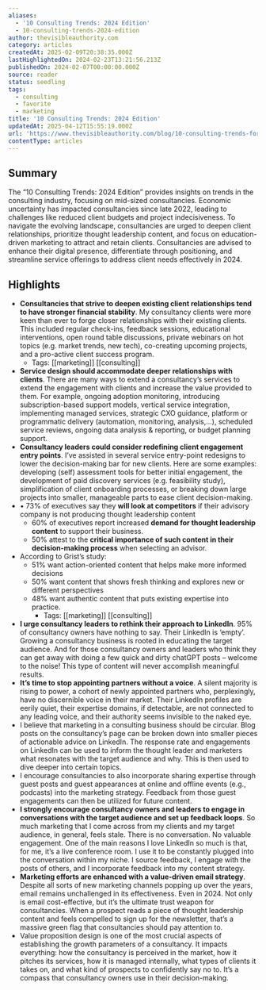 ```yaml
---
aliases:
  - '10 Consulting Trends: 2024 Edition'
  - 10-consulting-trends-2024-edition
author: thevisibleauthority.com
category: articles
createdAt: 2025-02-09T20:38:35.000Z
lastHighlightedOn: 2024-02-23T13:21:56.213Z
publishedOn: 2024-02-07T00:00:00.000Z
source: reader
status: seedling
tags:
  - consulting
  - favorite
  - marketing
title: '10 Consulting Trends: 2024 Edition'
updatedAt: 2025-04-12T15:55:19.000Z
url: 'https://www.thevisibleauthority.com/blog/10-consulting-trends-for-2024'
contentType: articles
---
```

## Summary

The “10 Consulting Trends: 2024 Edition” provides insights on trends in the consulting industry, focusing on mid-sized consultancies. Economic uncertainty has impacted consultancies since late 2022, leading to challenges like reduced client budgets and project indecisiveness. To navigate the evolving landscape, consultancies are urged to deepen client relationships, prioritize thought leadership content, and focus on education-driven marketing to attract and retain clients. Consultancies are advised to enhance their digital presence, differentiate through positioning, and streamline service offerings to address client needs effectively in 2024.

## Highlights

- **Consultancies that strive to deepen existing client relationships tend to have stronger financial stability**. My consultancy clients were more keen than ever to forge closer relationships with their existing clients. This included regular check-ins, feedback sessions, educational interventions, open round table discussions, private webinars on hot topics (e.g. market trends, new tech), co-creating upcoming projects, and a pro-active client success program.
    - Tags: [[marketing]] [[consulting]]
- **Service design should accommodate deeper relationships with clients**. There are many ways to extend a consultancy’s services to extend the engagement with clients and increase the value provided to them. For example, ongoing adoption monitoring, introducing subscription-based support models, vertical service integration, implementing managed services, strategic CXO guidance, platform or programmatic delivery (automation, monitoring, analysis,…), scheduled service reviews, ongoing data analysis & reporting, or budget planning support.
- **Consultancy leaders could consider redefining client engagement entry points**. I’ve assisted in several service entry-point redesigns to lower the decision-making bar for new clients. Here are some examples: developing (self) assessment tools for better initial engagement, the development of paid discovery services (e.g. feasibility study), simplification of client onboarding processes, or breaking down large projects into smaller, manageable parts to ease client decision-making.
- • 73% of executives say they **will look at competitors** if their advisory company is not producing thought leadership content
  - 60% of executives report increased **demand for thought leadership content** to support their business.
  - 50% attest to the **critical importance of such content in their decision-making process** when selecting an advisor.
- According to Grist’s study:
  - 51% want action-oriented content that helps make more informed decisions
  - 50% want content that shows fresh thinking and explores new or different perspectives
  - 48% want authentic content that puts existing expertise into practice.
    - Tags: [[marketing]] [[consulting]]
- **I urge consultancy leaders to rethink their approach to LinkedIn**. 95% of consultancy owners have nothing to say. Their LinkedIn is ‘empty’. Growing a consultancy business is rooted in educating the target audience. And for those consultancy owners and leaders who think they can get away with doing a few quick and dirty chatGPT posts – welcome to the noise! This type of content will never accomplish meaningful results.
- **It’s time to stop appointing partners without a voice**. A silent majority is rising to power, a cohort of newly appointed partners who, perplexingly, have no discernible voice in their market. Their LinkedIn profiles are eerily quiet, their expertise domains, if detectable, are not connected to any leading voice, and their authority seems invisible to the naked eye.
- I believe that marketing in a consulting business should be circular. Blog posts on the consultancy’s page can be broken down into smaller pieces of actionable advice on LinkedIn. The response rate and engagements on LinkedIn can be used to inform the thought leader and marketers what resonates with the target audience and why. This is then used to dive deeper into certain topics.
- I encourage consultancies to also incorporate sharing expertise through guest posts and guest appearances at online and offline events (e.g., podcasts) into the marketing strategy. Feedback from those guest engagements can then be utilized for future content.
- **I strongly encourage consultancy owners and leaders to engage in conversations with the target audience and set up feedback loops**. So much marketing that I come across from my clients and my target audience, in general, feels stale. There is no conversation. No valuable engagement. One of the main reasons I love LinkedIn so much is that, for me, it’s a live conference room. I use it to be constantly plugged into the conversation within my niche. I source feedback, I engage with the posts of others, and I incorporate feedback into my content strategy.
- **Marketing efforts are enhanced with a value-driven email strategy**. Despite all sorts of new marketing channels popping up over the years, email remains unchallenged in its effectiveness. Even in 2024. Not only is email cost-effective, but it’s the ultimate trust weapon for consultancies. When a prospect reads a piece of thought leadership content and feels compelled to sign up for the newsletter, that’s a massive green flag that consultancies should pay attention to.
- Value proposition design is one of the most crucial aspects of establishing the growth parameters of a consultancy. It impacts everything: how the consultancy is perceived in the market, how it pitches its services, how it is managed internally, what types of clients it takes on, and what kind of prospects to confidently say no to. It’s a compass that consultancy owners use in their decision-making.
